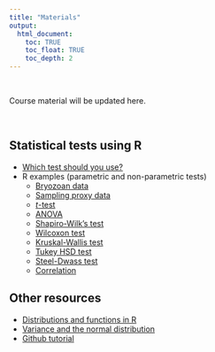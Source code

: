 ```yaml
---
title: "Materials"
output:
  html_document:
    toc: TRUE
    toc_float: TRUE
    toc_depth: 2
---
```


\

Course material will be updated here.

\

## Statistical tests using R

* [Which test should you use?](https://www.scribbr.com/statistics/statistical-tests/)
* R examples (parametric and non-parametric tests)
  * [Bryozoan data](examples/zooid_size.csv) 
  * [Sampling proxy data](examples/member_data.csv) 
  * [*t*-test](examples/t-test.R)
  * [ANOVA](examples/ANOVA.R)
  * [Shapiro-Wilk's test](examples/shapiro.R)
  * [Wilcoxon test](examples/wilcoxon.R)
  * [Kruskal-Wallis test](examples/kruskal-wallis.R)
  * [Tukey HSD test](examples/tukey.R)
  * [Steel-Dwass test](examples/steel-dwass.R)
  * [Correlation](examples/correlation.R)

## Other resources

* [Distributions and functions in R](https://docs.google.com/presentation/d/1Szc2vO5Jk1D6sYeq90z2mpF8I1Iu0BThYe6GeGQPnXE/)
* [Variance and the normal distribution](https://docs.google.com/presentation/d/1ltBkbOhbjxHT-a0-5w024D9wz-dmvpX2NZUccPBGM-M/)
* [Github tutorial](https://www.geo.uzh.ch/microsite/reproducible_research/post/rr-rstudio-git/)

